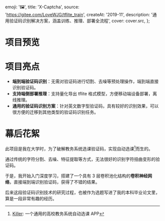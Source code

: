 
  emoji: '🖼',
  title: 'X-Captcha',
  source: 'https://gitee.com/LoveWJG/tflite_train',
  createAt: '2019-11',
  description: '通用验证码识别解决方案，涵盖训练、推理、部署全流程',
  cover: cover.src,
};

# 项目预览


<BaseImage src={captchas.src} alt="数据集" />


<BaseImage src={train.src} alt="训练中" />


<WrappedImage src={captcha.src} alt="识别结果" maxWidth="360px" />

# 项目亮点

- **端到端验证码识别**：无需对验证码进行切割、去噪等预处理操作，端到端直接识别验证码。
- **支持端侧部署推理**：支持量化导出 tflite 格式模型，方便移动端设备部署，离线推理。
- **通用的验证码识别方案**：针对英文数字型验证码，具有较好的识别效果，可以很方便的迁移到其他类型的验证码识别任务。

# 幕后花絮

此项目是我在大学时，为了破解教务系统选课验证码，实现自动选课[^1]而生的。

通过传统的字符分割、去噪、特征提取等方式，无法很好的识别字符扭曲变形的验证码。

于是，我开始入门深度学习，搭建了一个具有 3 层卷积池化结构的**卷积神经网络**，直接端到端识别验证码，获得了不错的结果。

后来这段验证码识别技术的研究过程，也被作为选题写进了我的本科毕业论文里，算是一段非常有趣的经历。

[^1]: [Killer](/projects/product/killer): 一个通用的高校教务系统自动选课 APP
